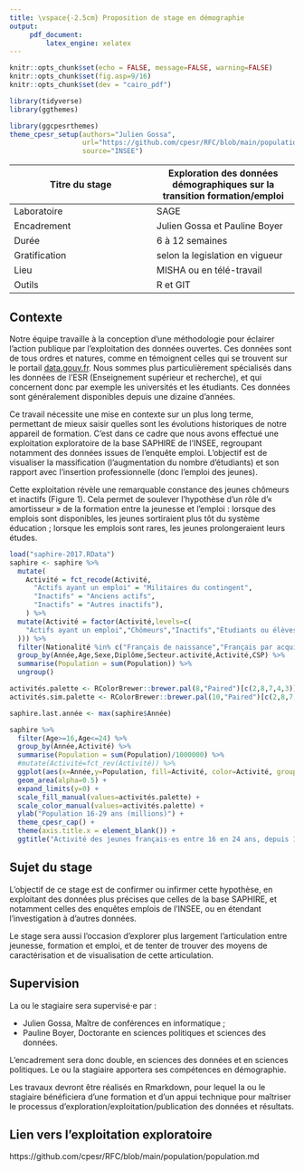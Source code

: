 ```yaml
---
title: \vspace{-2.5cm} Proposition de stage en démographie
output: 
     pdf_document:
         latex_engine: xelatex
---
```


```r
knitr::opts_chunk$set(echo = FALSE, message=FALSE, warning=FALSE)
knitr::opts_chunk$set(fig.asp=9/16)
knitr::opts_chunk$set(dev = "cairo_pdf")

library(tidyverse)
library(ggthemes)

library(ggcpesrthemes)
theme_cpesr_setup(authors="Julien Gossa",
                  url="https://github.com/cpesr/RFC/blob/main/population/population.md", 
                  source="INSEE")

```

\vspace{-1cm}

| Titre du stage | Exploration des données démographiques sur la transition formation/emploi |
|---|---|
| Laboratoire | SAGE |
| Encadrement | Julien Gossa et Pauline Boyer |
| Durée | 6 à 12 semaines |
| Gratification | selon la legislation en vigueur |
| Lieu | MISHA ou en télé-travail |
| Outils | R et GIT |

## Contexte 

Notre équipe travaille à la conception d'une méthodologie pour éclairer l'action 
publique par l'exploitation des données ouvertes. Ces données sont de tous ordres 
et natures, comme en témoignent celles qui se trouvent sur le portail [data.gouv.fr](data.gouv.fr).
Nous sommes plus particulièrement spécialisés dans les données de l'ESR 
(Enseignement supérieur et recherche), et qui concernent donc par exemple les 
universités et les étudiants. Ces données sont généralement disponibles depuis une dizaine d'années.

Ce travail nécessite une mise en contexte sur un plus long terme, permettant de 
mieux saisir quelles sont les évolutions historiques de notre appareil de formation.
C'est dans ce cadre que nous avons effectué une exploitation exploratoire de la 
base SAPHIRE de l'INSEE, regroupant notamment des données issues de l'enquête emploi.
L'objectif est de visualiser la massification (l'augmentation du nombre d'étudiants)
et son rapport avec l'insertion professionnelle (donc l'emploi des jeunes).

Cette exploitation révèle une remarquable constance des jeunes chômeurs et inactifs (Figure 1).
Cela permet de soulever l'hypothèse d'un rôle d'« amortisseur » de la formation 
entre la jeunesse et l'emploi : lorsque des emplois sont disponibles, les jeunes
sortiraient plus tôt du système éducation ; lorsque les emplois sont rares, les jeunes
prolongeraient leurs études.


```r
load("saphire-2017.RData")
saphire <- saphire %>%
  mutate(
    Activité = fct_recode(Activité,
      "Actifs ayant un emploi" = "Militaires du contingent",
      "Inactifs" = "Anciens actifs",
      "Inactifs" = "Autres inactifs"),
    ) %>%
  mutate(Activité = factor(Activité,levels=c(
    "Actifs ayant un emploi","Chômeurs","Inactifs","Étudiants ou élèves"
  ))) %>%
  filter(Nationalité %in% c("Français de naissance","Français par acquisition")) %>%
  group_by(Année,Age,Sexe,Diplôme,Secteur.activité,Activité,CSP) %>%
  summarise(Population = sum(Population)) %>%
  ungroup()

activités.palette <- RColorBrewer::brewer.pal(8,"Paired")[c(2,8,7,4,3)]
activités.sim.palette <- RColorBrewer::brewer.pal(10,"Paired")[c(2,8,7,9,4)]

saphire.last.année <- max(saphire$Année)

saphire %>%
  filter(Age>=16,Age<=24) %>%
  group_by(Année,Activité) %>%
  summarise(Population = sum(Population)/1000000) %>%
  #mutate(Activité=fct_rev(Activité)) %>%
  ggplot(aes(x=Année,y=Population, fill=Activité, color=Activité, group=Activité)) + 
  geom_area(alpha=0.5) +
  expand_limits(y=0) +
  scale_fill_manual(values=activités.palette) +
  scale_color_manual(values=activités.palette) +
  ylab("Population 16-29 ans (millions)") +
  theme_cpesr_cap() +
  theme(axis.title.x = element_blank()) +
  ggtitle("Activité des jeunes français⋅es entre 16 en 24 ans, depuis 1968")
```

## Sujet du stage

L'objectif de ce stage est de confirmer ou infirmer cette hypothèse, en exploitant 
des données plus précises que celles de la base SAPHIRE, et notamment celles 
des enquêtes emplois de l'INSEE, ou en étendant l'investigation à d'autres données.

Le stage sera aussi l'occasion d'explorer plus largement l'articulation entre 
jeunesse, formation et emploi, et de tenter de trouver des moyens de caractérisation
et de visualisation de cette articulation.

## Supervision

La ou le stagiaire sera supervisé⋅e par :

- Julien Gossa, Maître de conférences en informatique ;
- Pauline Boyer, Doctorante en sciences politiques et sciences des données.

L'encadrement sera donc double, en sciences des données et en sciences politiques. 
Le ou la stagiaire apportera ses compétences en démographie.

Les travaux devront être réalisés en Rmarkdown, pour lequel la ou le stagiaire
bénéficiera d'une formation et d'un appui technique pour maîtriser le processus 
d'exploration/exploitation/publication des données et résultats.

## Lien vers l'exploitation exploratoire

https://github.com/cpesr/RFC/blob/main/population/population.md
